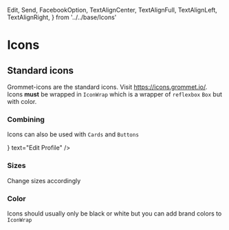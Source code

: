   Edit,
  Send,
  FacebookOption,
  TextAlignCenter,
  TextAlignFull,
  TextAlignLeft,
  TextAlignRight,
} from '../../base/Icons'

<Meta title="Icons" />

# Icons

## Standard icons

Grommet-icons are the standard icons. Visit https://icons.grommet.io/.
Icons **must** be wrapped in `IconWrap` which is a wrapper of `reflexbox` `Box` but with color.

<Preview withToolbar>
  <Story name="Standard">
    <div>
      <IconWrap m={3}>
        <TextAlignCenter />
      </IconWrap>
      <IconWrap m={3}>
        <TextAlignFull />
      </IconWrap>
      <IconWrap m={3}>
        <TextAlignLeft />
      </IconWrap>
      <IconWrap m={3}>
        <TextAlignRight />
      </IconWrap>
    </div>
  </Story>
</Preview>

### Combining

Icons can also be used with `Cards` and `Buttons`

<Preview withToolbar>
  <Story name="Composites">
    <div>
      <Card>
        <IconWrap>
          <Edit />
        </IconWrap>
      </Card>
      <SecondaryButton icon={<Edit />} text="Edit Profile" />
    </div>
  </Story>
</Preview>

### Sizes

Change sizes accordingly

<Preview withToolbar>
  <Story name="Sizes">
    <div>
      <IconWrap>
        <Send size="xlarge" />
      </IconWrap>
      <IconWrap>
        <Send size="large" />
      </IconWrap>
      <IconWrap>
        <Send size="medium" />
      </IconWrap>
      <IconWrap>
        <Send size="small" />
      </IconWrap>
    </div>
  </Story>
</Preview>

### Color

Icons should usually only be black or white but you can add brand colors to `IconWrap`

<Preview withToolbar>
  <Story name="Colors">
    <div>
      <IconWrap m={3}>
        <FacebookOption />
      </IconWrap>
      <IconWrap m={3} iconColor="blue">
        <FacebookOption />
      </IconWrap>
    </div>
  </Story>
</Preview>
